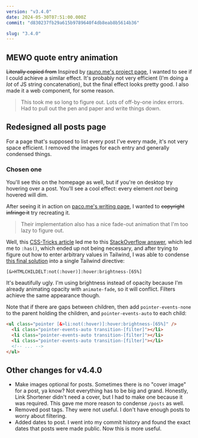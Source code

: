 ```yaml
---
version: "v3.4.0"
date: 2024-05-30T07:51:00.000Z
commit: "d830237fb29a615b9789640f4db8eab8b5614b36"

slug: "3.4.0"
---
```


## MEWO quote entry animation

~~Literally copied from~~ Inspired by [rauno.me's project page](https://rauno.me/projects), I wanted to see if I could achieve a similar effect. It's probably not very efficient (I'm doing a _lot_ of JS string concatenation), but the final effect looks pretty good. I also made it a web component, for some reason.

> This took me so long to figure out. Lots of off-by-one index errors. Had to pull out the pen and paper and write things down.

## Redesigned all posts page

For a page that's supposed to list every post I've every made, it's not very space efficient. I removed the images for each entry and generally condensed things.

### Chosen one

You'll see this on the homepage as well, but if you're on desktop try hovering over a post. You'll see a cool effect: every element _not_ being hovered will dim.

After seeing it in action on [paco.me's writing page](https://paco.me/writing), I wanted to ~~copyright infringe it~~ try recreating it.

> Their implementation also has a nice fade-out animation that I'm too lazy to figure out.

Well, this [CSS-Tricks article](https://css-tricks.com/hover-on-everything-but/) led me to this [StackOverflow answer](https://stackoverflow.com/a/12574836), which led me to `:has()`, which ended up not being necessary, and after trying to figure out how to enter arbitrary values in Tailwind, I was able to condense [this final solution](https://css-tricks.com/a-pure-css-gallery-focus-effect-with-not/) into a single Tailwind directive:

```
[&>HTMLCHILDELT:not(:hover)]:hover:brightness-[65%]
```

It's beautifully ugly. I'm using brightness instead of opacity because I'm already animating opacity with `animate-fade`, so it will conflict. Filters achieve the same appearance though.

Note that if there are gaps between children, then add `pointer-events-none` to the parent holding the children, and `pointer-events-auto` to each child:

```html
<ul class="pointer [&>li:not(:hover)]:hover:brightness-[65%]" />
  <li class="pointer-events-auto transition-[filter]"></li>
  <li class="pointer-events-auto transition-[filter]"></li>
  <li class="pointer-events-auto transition-[filter]"></li>
  <!-- ... -->
</ul>
```

## Other changes for v4.4.0

- Make images optional for posts. Sometimes there is no "cover image" for a post, ya know? Not everything has to be big and grand. Honestly, Link Shortener didn't need a cover, but I had to make one because it was required. This gave me more reason to condense `/posts` as well.
- Removed post tags. They were not useful. I don't have enough posts to worry about filtering.
- Added dates to post. I went into my commit history and found the exact dates that posts were made public. Now this is more useful.
